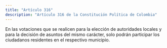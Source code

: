 ```yaml
---
title: "Artículo 316"
description: "Artículo 316 de la Constitución Política de Colombia"
---
```


En las votaciones que se realicen para la elección de autoridades locales y para la decisión de asuntos del mismo carácter, solo podrán participar los ciudadanos residentes en el respectivo municipio.
